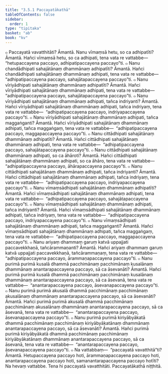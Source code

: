 ```yaml
---
title: "3.5.1 Paccayatākathā"
tableOfContents: false
sidebar:
  order: 1
type: "tipitaka"
basket: "ab"
book: "kv"
---
```



<DynamicBreadcrumb />

<Division number="711" book="kv" bookNo="32" page="368">

<Paragraph number="2275" book="kv">
๐ Paccayatā vavatthitāti? Āmantā. Nanu vīmaṃsā hetu, so ca adhipatīti? Āmantā. Hañci vīmaṃsā hetu, so ca adhipati, tena vata re vattabbe—  “hetupaccayena paccayo, adhipatipaccayena paccayo”ti.
</Paragraph>

<Paragraph number="2276" book="kv">
๐ Nanu chandādhipati sahajātānaṃ dhammānaṃ adhipatīti? Āmantā. Hañci chandādhipati sahajātānaṃ dhammānaṃ adhipati, tena vata re vattabbe—  “adhipatipaccayena paccayo, sahajātapaccayena paccayo”ti.
</Paragraph>

</Division>
<Division number="712" book="kv" bookNo="32" page="368">

<Paragraph number="2277" book="kv">
๐ Nanu vīriyādhipati sahajātānaṃ dhammānaṃ adhipatīti? Āmantā. Hañci vīriyādhipati sahajātānaṃ dhammānaṃ adhipati, tena vata re vattabbe—  “adhipatipaccayena paccayo, sahajātapaccayena paccayo”ti.
</Paragraph>

<Paragraph number="2278" book="kv">
๐ Nanu vīriyādhipati sahajātānaṃ dhammānaṃ adhipati, tañca indriyanti? Āmantā. Hañci vīriyādhipati sahajātānaṃ dhammānaṃ adhipati, tañca indriyaṃ, tena vata re vattabbe—  “adhipatipaccayena paccayo, indriyapaccayena paccayo”ti.
</Paragraph>

<Paragraph number="2279" book="kv">
๐ Nanu vīriyādhipati sahajātānaṃ dhammānaṃ adhipati, tañca maggaṅganti? Āmantā. Hañci vīriyādhipati sahajātānaṃ dhammānaṃ adhipati, tañca maggaṅgaṃ, tena vata re vattabbe—  “adhipatipaccayena paccayo, maggapaccayena paccayo”ti.
</Paragraph>

</Division>
<Division number="713" book="kv" bookNo="32" page="369">

<Paragraph number="2280" book="kv">
๐ Nanu cittādhipati sahajātānaṃ dhammānaṃ adhipatīti? Āmantā. Hañci cittādhipati sahajātānaṃ dhammānaṃ adhipati, tena vata re vattabbe—  “adhipatipaccayena paccayo, sahajātapaccayena paccayo”ti.
</Paragraph>

<Paragraph number="2281" book="kv">
๐ Nanu cittādhipati sahajātānaṃ dhammānaṃ adhipati, so ca āhāroti? Āmantā. Hañci cittādhipati sahajātānaṃ dhammānaṃ adhipati, so ca āhāro, tena vata re vattabbe—  “adhipatipaccayena paccayo, āhārapaccayena paccayo”ti.
</Paragraph>

<Paragraph number="2282" book="kv">
๐ Nanu cittādhipati sahajātānaṃ dhammānaṃ adhipati, tañca indriyanti? Āmantā. Hañci cittādhipati sahajātānaṃ dhammānaṃ adhipati, tañca indriyaṃ, tena vata re vattabbe—  “adhipatipaccayena paccayo, indriyapaccayena paccayo”ti.
</Paragraph>

</Division>
<Division number="714" book="kv" bookNo="32" page="369">

<Paragraph number="2283" book="kv">
๐ Nanu vīmaṃsādhipati sahajātānaṃ dhammānaṃ adhipatīti? Āmantā. Hañci vīmaṃsādhipati sahajātānaṃ dhammānaṃ adhipati, tena vata re vattabbe—  “adhipatipaccayena paccayo, sahajātapaccayena paccayo”ti.
</Paragraph>

<Paragraph number="2284" book="kv">
๐ Nanu vīmaṃsādhipati sahajātānaṃ dhammānaṃ adhipati, tañca indriyanti? Āmantā. Hañci vīmaṃsādhipati sahajātānaṃ dhammānaṃ adhipati, tañca indriyaṃ, tena vata re vattabbe—  “adhipatipaccayena paccayo, indriyapaccayena paccayo”ti.
</Paragraph>

<Paragraph number="2285" book="kv">
๐ Nanu vīmaṃsādhipati sahajātānaṃ dhammānaṃ adhipati, tañca maggaṅganti? Āmantā. Hañci vīmaṃsādhipati sahajātānaṃ dhammānaṃ adhipati, tañca maggaṅgaṃ, tena vata re vattabbe—  “adhipatipaccayena paccayo, maggapaccayena paccayo”ti.
</Paragraph>

</Division>
<Division number="715" book="kv" bookNo="32" page="369">

<Paragraph number="2286" book="kv">
๐ Nanu ariyaṃ dhammaṃ garuṃ katvā uppajjati paccavekkhaṇā, tañcārammaṇanti? Āmantā. Hañci ariyaṃ dhammaṃ garuṃ katvā uppajjati paccavekkhaṇā, tañcārammaṇaṃ, tena vata re vattabbe—  “adhipatipaccayena paccayo, ārammaṇapaccayena paccayo”ti.
</Paragraph>

</Division>
<Division number="716" book="kv" bookNo="32" page="369">

<Paragraph number="2287" book="kv">
๐ Nanu purimā purimā kusalā dhammā pacchimānaṃ pacchimānaṃ kusalānaṃ dhammānaṃ anantarapaccayena paccayo, sā ca āsevanāti? Āmantā. Hañci purimā purimā kusalā dhammā pacchimānaṃ pacchimānaṃ kusalānaṃ dhammānaṃ anantarapaccayena paccayo, sā ca āsevanā, tena vata re vattabbe—  “anantarapaccayena paccayo, āsevanapaccayena paccayo”ti.
</Paragraph>

<Paragraph number="2288" book="kv">
๐ Nanu purimā purimā akusalā dhammā pacchimānaṃ pacchimānaṃ akusalānaṃ dhammānaṃ anantarapaccayena paccayo, sā ca āsevanāti? Āmantā. Hañci purimā purimā akusalā dhammā pacchimānaṃ pacchimānaṃ akusalānaṃ dhammānaṃ anantarapaccayena paccayo, sā ca āsevanā, tena vata re vattabbe—  “anantarapaccayena paccayo, āsevanapaccayena paccayo”ti.
</Paragraph>

<Paragraph number="2289" book="kv">
๐ Nanu purimā purimā kiriyābyākatā dhammā pacchimānaṃ pacchimānaṃ kiriyābyākatānaṃ dhammānaṃ anantarapaccayena paccayo, sā ca āsevanāti? Āmantā. Hañci purimā purimā kiriyābyākatā dhammā pacchimānaṃ pacchimānaṃ kiriyābyākatānaṃ dhammānaṃ anantarapaccayena paccayo, sā ca āsevanā, tena vata re vattabbe—  “anantarapaccayena paccayo, āsevanapaccayena paccayo”ti.
</Paragraph>

</Division>
<Division number="717" book="kv" bookNo="32" page="370">

<Paragraph number="2290" book="kv">
๐ Na vattabbaṃ—  “paccayatā vavatthitā”ti? Āmantā. Hetupaccayena paccayo hoti, ārammaṇapaccayena paccayo hoti, anantarapaccayena paccayo hoti, samanantarapaccayena paccayo hotīti? Na hevaṃ vattabbe. Tena hi paccayatā vavatthitāti.

</Paragraph>
</Division>

<Paragraph number="2291" type="center" book="kv">
Paccayatākathā niṭṭhitā.
</Paragraph>